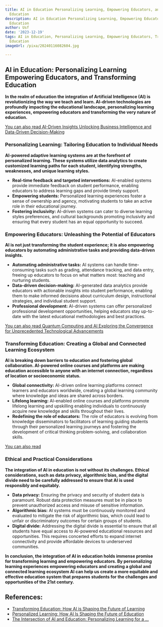 ```yaml
---
title: AI in Education Personalizing Learning, Empowering Educators, and Transforming
  Education
description: AI in Education Personalizing Learning, Empowering Educators, and Transforming
  Education
author: Usf
date: '2023-12-19'
tags: AI in Education, Personalizing Learning, Empowering Educators, Transforming
  Education
imageUrl: /pixa/20240116082604.jpg

---
```

## AI in Education: Personalizing Learning Empowering Educators, and Transforming  Education

**In the realm of education the integration of Artificial Intelligence (AI) is revolutionizing the way we teach and learn. AI-driven technologies are profoundly impacting the educational landscape, personalizing learning experiences, empowering educators and transforming  the very nature of  education.**

[You can also read AI-Driven Insights Unlocking  Business Intelligence and Data-Driven Decision-Making](AI-Driven%20Insights%20Unlocking%20Business%20Intelligence%20and%20Data-Driven%20Decision-Making)


### Personalizing Learning: Tailoring Education to  Individual Needs

**AI-powered adaptive learning systems  are at the forefront of  personalized learning. These systems utilize data analytics to create customized learning paths for each student, identifying strengths, weaknesses, and unique learning styles.**

- **Real-time feedback and targeted interventions:** AI-enabled systems provide immediate feedback  on student  performance,  enabling  educators to address learning gaps and provide  timely support.
- **Empowering students:** Personalized learning experiences foster a sense of ownership and agency, motivating  students to take an active role in their educational journey.
- **Fostering inclusivity:** AI-driven systems can cater to diverse learning styles preferences, and cultural backgrounds promoting inclusivity and ensuring that every student has an equal opportunity to succeed.

### Empowering Educators: Unleashing the Potential of Educators

**AI is  not just transforming the student experience; it is also empowering  educators by automating  administrative tasks and providing data-driven insights.**

- **Automating administrative tasks:** AI systems can handle time-consuming tasks such as grading, attendance tracking, and data entry, freeing up educators to focus  on what matters most: teaching and nurturing students.
- **Data-driven decision-making:** AI-generated data analytics provide educators with actionable  insights into student performance, enabling  them  to make informed decisions about curriculum design, instructional strategies, and individual student support.
- **Professional development:** AI-driven  systems can  offer personalized professional development  opportunities,  helping educators stay up-to-date with the latest educational methodologies and best practices.

[You can also read Quantum  Computing and AI Exploring the Convergence for Unprecedented Technological  Advancements](Quantum%20Computing%20and%20AI%20Exploring%20the%20Convergence%20for%20Unprecedented%20Technological%20Advancements)


### Transforming Education: Creating a  Global and Connected Learning Ecosystem

**AI is breaking down barriers to education  and fostering global collaboration. AI-powered online courses and  platforms are making education accessible to anyone  with an internet connection,  regardless of location or socioeconomic status.**

- **Global connectivity:** AI-driven  online learning platforms connect  learners and  educators worldwide, creating a global  learning community where knowledge and ideas are shared across borders.
- **Lifelong learning:** AI-enabled online courses and platforms promote lifelong learning  and upskilling enabling individuals to continuously acquire new  knowledge and skills throughout  their lives.
- **Redefining the role of educators:** The role of educators is evolving from  knowledge disseminators to  facilitators  of learning guiding students through their personalized learning journeys and fostering the development of critical thinking problem-solving, and collaboration skills.

[You can also read  ]()


### Ethical and Practical Considerations

**The integration of AI in education is not without  its challenges. Ethical considerations, such as data privacy, algorithmic bias, and  the digital divide need to be carefully addressed to ensure that AI is used responsibly and equitably.**

-  **Data privacy:**  Ensuring the privacy and security of student data  is paramount. Robust data protection measures must be in place to prevent unauthorized access and misuse of sensitive information.
-  **Algorithmic bias:** AI systems must be continuously monitored and evaluated to  mitigate the risk of algorithmic  bias, which could lead to  unfair or discriminatory outcomes for certain groups of students.
- **Digital divide:** Addressing the digital divide is essential  to ensure that all students have  equal access to AI-powered  educational resources and opportunities. This requires concerted efforts to expand internet connectivity and  provide affordable devices to underserved communities.

**In conclusion, the  integration  of AI in education holds immense promise  for transforming learning and empowering educators. By personalizing learning experiences empowering educators and creating a global and connected learning ecosystem AI can help us create a more equitable and effective education system that prepares students  for the challenges and opportunities of the  21st century.**

## References:
- [Transforming Education: How AI is Shaping the Future of Learning](https://www.linkedin.com/pulse/transforming-education-how-ai-shaping-future-learning-zy6qf)
- [Personalized Learning: How AI Is Shaping the Future of Education](https://www.fullestop.com/blog/personalized-learning-how-ai-is-shaping-the-future-of-education)
- [The Intersection of AI and Education: Personalizing Learning for a ...](https://www.ankursnewsletter.com/p/the-intersection-of-ai-and-education)
